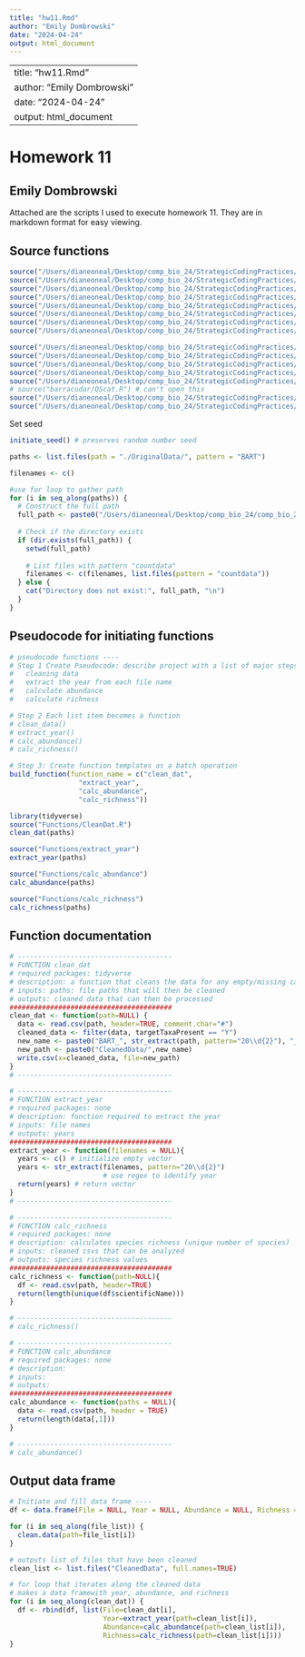 ```yaml
---
title: "hw11.Rmd"
author: "Emily Dombrowski"
date: "2024-04-24"
output: html_document
---
```

---
title: "hw11.Rmd"
author: "Emily Dombrowski"
date: "2024-04-24"
output: html_document
---
# Homework 11
## Emily Dombrowski
Attached are the scripts I used to execute homework 11. They are in markdown format for easy viewing. 

## Source functions
```r
source("/Users/dianeoneal/Desktop/comp_bio_24/StrategicCodingPractices/barracudar/DataTableTemplate.R")
source("/Users/dianeoneal/Desktop/comp_bio_24/StrategicCodingPractices/barracudar/AddFolder.R")
source("/Users/dianeoneal/Desktop/comp_bio_24/StrategicCodingPractices/barracudar/BuildFunction.R")
source("/Users/dianeoneal/Desktop/comp_bio_24/StrategicCodingPractices/barracudar/MetaDataTemplate.R")
source("/Users/dianeoneal/Desktop/comp_bio_24/StrategicCodingPractices/barracudar/CreatePaddedLabel.R")
source("/Users/dianeoneal/Desktop/comp_bio_24/StrategicCodingPractices/barracudar/InitiateSeed.R")
source("/Users/dianeoneal/Desktop/comp_bio_24/StrategicCodingPractices/barracudar/SetUpLog.R")
source("/Users/dianeoneal/Desktop/comp_bio_24/StrategicCodingPractices/barracudar/SourceBatch.R")

source("/Users/dianeoneal/Desktop/comp_bio_24/StrategicCodingPractices/barracudar/QBox.R")
source("/Users/dianeoneal/Desktop/comp_bio_24/StrategicCodingPractices/barracudar/QCon1.R")
source("/Users/dianeoneal/Desktop/comp_bio_24/StrategicCodingPractices/barracudar/QCon2.R")
source("/Users/dianeoneal/Desktop/comp_bio_24/StrategicCodingPractices/barracudar/QHist.R")
source("/Users/dianeoneal/Desktop/comp_bio_24/StrategicCodingPractices/barracudar/QLogis.R")
# source("barracudar/QScat.R") # can't open this
source("/Users/dianeoneal/Desktop/comp_bio_24/StrategicCodingPractices/barracudar/QBub.R")
source("/Users/dianeoneal/Desktop/comp_bio_24/StrategicCodingPractices/barracudar/QContour.R")
```

Set seed
```r
initiate_seed() # preserves random number seed

paths <- list.files(path = "./OriginalData/", pattern = "BART")

filenames <- c()

#use for loop to gather path
for (i in seq_along(paths)) {
  # Construct the full path
  full_path <- paste0("/Users/dianeoneal/Desktop/comp_bio_24/comp_bio_24/hw11/OriginalData/", paths[i])
  
  # Check if the directory exists
  if (dir.exists(full_path)) {
    setwd(full_path)
    
    # List files with pattern "countdata"
    filenames <- c(filenames, list.files(pattern = "countdata"))
  } else {
    cat("Directory does not exist:", full_path, "\n")
  }
}
```

## Pseudocode for initiating functions
```r
# pseudocode functions ----
# Step 1 Create Pseudocode: describe project with a list of major steps 
#   cleaning data
#   extract the year from each file name
#   calculate abundance
#   calculate richness

# Step 2 Each list item becomes a function
# clean_data()
# extract_year()
# calc_abundance()
# calc_richness()

# Step 3: Create function templates as a batch operation
build_function(function_name = c("clean_dat",
                 "extract_year",
                 "calc_abundance",
                 "calc_richness"))

library(tidyverse)
source("Functions/CleanDat.R")
clean_dat(paths)

source("Functions/extract_year")
extract_year(paths)

source("Functions/calc_abundance")
calc_abundance(paths)

source("Functions/calc_richness")
calc_richness(paths)
```

## Function documentation
```r
# --------------------------------------
# FUNCTION clean_dat
# required packages: tidyverse
# description: a function that cleans the data for any empty/missing cases
# inputs: paths: file paths that will then be cleaned
# outputs: cleaned data that can then be processed
########################################
clean_dat <- function(path=NULL) {
  data <- read.csv(path, header=TRUE, comment.char="#")
  cleaned_data <- filter(data, targetTaxaPresent == "Y")
  new_name <- paste0("BART_", str_extract(path, pattern="20\\d{2}"), "_countdata_clean.csv")
  new_path <- paste0("CleanedData/",new_name)
  write.csv(x=cleaned_data, file=new_path)
}
# --------------------------------------

# --------------------------------------
# FUNCTION extract_year
# required packages: none
# description: function required to extract the year
# inputs: file names
# outputs: years
########################################
extract_year <- function(filenames = NULL){
  years <- c() # initialize empty vector
  years <- str_extract(filenames, pattern="20\\d{2}") 
                       # use regex to identify year
  return(years) # return vector
}
# --------------------------------------

# --------------------------------------
# FUNCTION calc_richness
# required packages: none
# description: calculates species richness (unique number of species)
# inputs: cleaned csvs that can be analyzed
# outputs: species richness values
########################################
calc_richness <- function(path=NULL){
  df <- read.csv(path, header=TRUE)
  return(length(unique(df$scientificName)))
}

# --------------------------------------
# calc_richness()

# --------------------------------------
# FUNCTION calc_abundance
# required packages: none
# description:
# inputs:
# outputs:
########################################
calc_abundance <- function(paths = NULL){
  data <- read.csv(path, header = TRUE)
  return(length(data[,1]))
}

# --------------------------------------
# calc_abundance()
```

## Output data frame
```r
# Initiate and fill data frame ----
df <- data.frame(File = NULL, Year = NULL, Abundance = NULL, Richness = NULL)

for (i in seq_along(file_list)) {
  clean.data(path=file_list[i])
}

# outputs list of files that have been cleaned
clean_list <- list.files("CleanedData", full.names=TRUE)

# for loop that iterates along the cleaned data
# makes a data framewith year, abundance, and richness
for (i in seq_along(clean_dat)) {
  df <- rbind(df, list(File=clean_dat[i],
                       Year=extract_year(path=clean_list[i]),
                       Abundance=calc_abundance(path=clean_list[i]),
                       Richness=calc_richness(path=clean_list[i])))
}
```